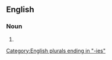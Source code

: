 ==English==

===Noun===
{{head|en|noun form}}

# {{plural of|en|biweekly}}

[[Category:English plurals ending in "-ies"]]
